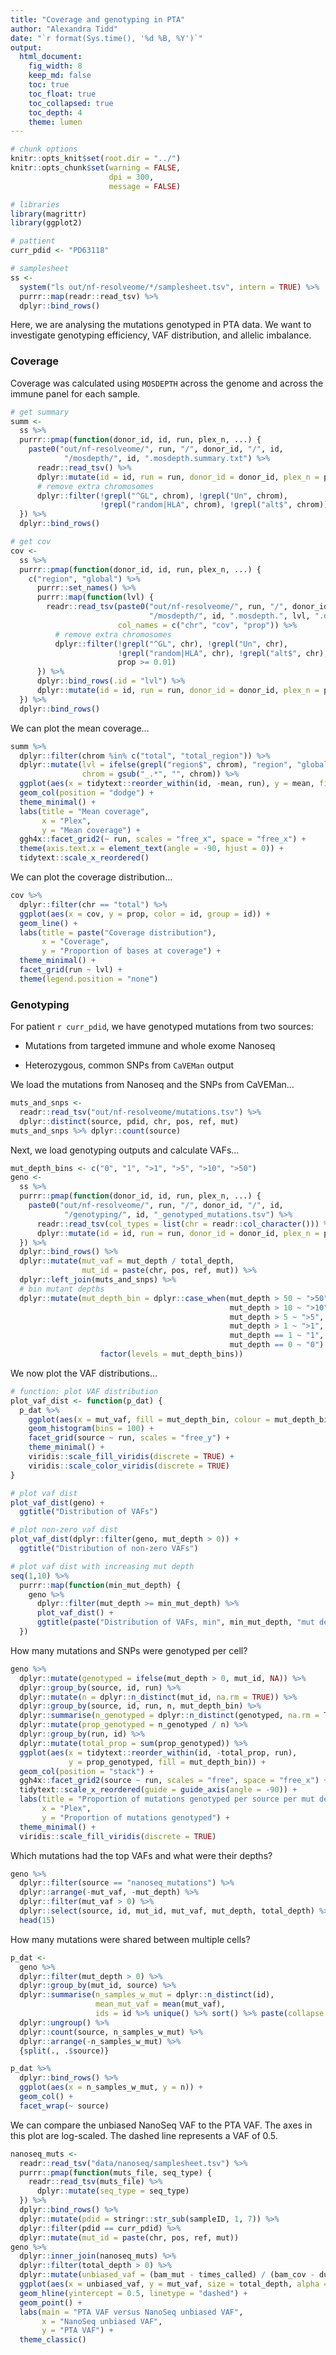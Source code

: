 ```yaml
---
title: "Coverage and genotyping in PTA"
author: "Alexandra Tidd"
date: "`r format(Sys.time(), '%d %B, %Y')`"
output:
  html_document:
    fig_width: 8
    keep_md: false
    toc: true
    toc_float: true
    toc_collapsed: true
    toc_depth: 4
    theme: lumen
---
```


```r
# chunk options
knitr::opts_knit$set(root.dir = "../")
knitr::opts_chunk$set(warning = FALSE,
                      dpi = 300,
                      message = FALSE)

# libraries
library(magrittr)
library(ggplot2)

# pattient
curr_pdid <- "PD63118"

# samplesheet
ss <-
  system("ls out/nf-resolveome/*/samplesheet.tsv", intern = TRUE) %>%
  purrr::map(readr::read_tsv) %>%
  dplyr::bind_rows()
```

Here, we are analysing the mutations genotyped in PTA data. We want to 
investigate genotyping efficiency, VAF distribution, and allelic imbalance.

### Coverage

Coverage was calculated using `MOSDEPTH` across the genome and across the immune 
panel for each sample.

```r
# get summary
summ <-
  ss %>%
  purrr::pmap(function(donor_id, id, run, plex_n, ...) {
    paste0("out/nf-resolveome/", run, "/", donor_id, "/", id,
            "/mosdepth/", id, ".mosdepth.summary.txt") %>%
      readr::read_tsv() %>%
      dplyr::mutate(id = id, run = run, donor_id = donor_id, plex_n = plex_n) %>%
      # remove extra chromosomes
      dplyr::filter(!grepl("^GL", chrom), !grepl("Un", chrom),
                    !grepl("random|HLA", chrom), !grepl("alt$", chrom))
  }) %>%
  dplyr::bind_rows() 

# get cov
cov <-
  ss %>%
  purrr::pmap(function(donor_id, id, run, plex_n, ...) {
    c("region", "global") %>%
      purrr::set_names() %>%
      purrr::map(function(lvl) {
        readr::read_tsv(paste0("out/nf-resolveome/", run, "/", donor_id, "/", id,
                               "/mosdepth/", id, ".mosdepth.", lvl, ".dist.txt"),
                        col_names = c("chr", "cov", "prop")) %>%
          # remove extra chromosomes
          dplyr::filter(!grepl("^GL", chr), !grepl("Un", chr),
                        !grepl("random|HLA", chr), !grepl("alt$", chr),
                        prop >= 0.01)
      }) %>%
      dplyr::bind_rows(.id = "lvl") %>%
      dplyr::mutate(id = id, run = run, donor_id = donor_id, plex_n = plex_n)
  }) %>%
  dplyr::bind_rows()
```

We can plot the mean coverage...

```r
summ %>%
  dplyr::filter(chrom %in% c("total", "total_region")) %>%
  dplyr::mutate(lvl = ifelse(grepl("region$", chrom), "region", "global"),
                chrom = gsub("_.*", "", chrom)) %>%
  ggplot(aes(x = tidytext::reorder_within(id, -mean, run), y = mean, fill = lvl)) +
  geom_col(position = "dodge") +
  theme_minimal() +
  labs(title = "Mean coverage",
       x = "Plex",
       y = "Mean coverage") +
  ggh4x::facet_grid2(~ run, scales = "free_x", space = "free_x") +
  theme(axis.text.x = element_text(angle = -90, hjust = 0)) +
  tidytext::scale_x_reordered()
```

We can plot the coverage distribution...

```r
cov %>%
  dplyr::filter(chr == "total") %>%
  ggplot(aes(x = cov, y = prop, color = id, group = id)) +
  geom_line() +
  labs(title = paste("Coverage distribution"),
       x = "Coverage",
       y = "Proportion of bases at coverage") +
  theme_minimal() +
  facet_grid(run ~ lvl) +
  theme(legend.position = "none")
```

### Genotyping

For patient `r curr_pdid`, we have genotyped mutations from two sources:

- Mutations from targeted immune and whole exome Nanoseq

- Heterozygous, common SNPs from `CaVEMan` output

We load the mutations from Nanoseq and the SNPs from CaVEMan...

```r
muts_and_snps <-
  readr::read_tsv("out/nf-resolveome/mutations.tsv") %>%
  dplyr::distinct(source, pdid, chr, pos, ref, mut)
muts_and_snps %>% dplyr::count(source)
```

Next, we load genotyping outputs and calculate VAFs...

```r
mut_depth_bins <- c("0", "1", ">1", ">5", ">10", ">50")
geno <-
  ss %>%
  purrr::pmap(function(donor_id, id, run, plex_n, ...) {
    paste0("out/nf-resolveome/", run, "/", donor_id, "/", id,
            "/genotyping/", id, "_genotyped_mutations.tsv") %>%
      readr::read_tsv(col_types = list(chr = readr::col_character())) %>%
      dplyr::mutate(id = id, run = run, donor_id = donor_id, plex_n = plex_n)
  }) %>%
  dplyr::bind_rows() %>%
  dplyr::mutate(mut_vaf = mut_depth / total_depth,
                mut_id = paste(chr, pos, ref, mut)) %>%
  dplyr::left_join(muts_and_snps) %>%
  # bin mutant depths
  dplyr::mutate(mut_depth_bin = dplyr::case_when(mut_depth > 50 ~ ">50",
                                                 mut_depth > 10 ~ ">10",
                                                 mut_depth > 5 ~ ">5",
                                                 mut_depth > 1 ~ ">1",
                                                 mut_depth == 1 ~ "1",
                                                 mut_depth == 0 ~ "0") %>%
                    factor(levels = mut_depth_bins))
```

We now plot the VAF distributions...

```r
# function: plot VAF distribution
plot_vaf_dist <- function(p_dat) {
  p_dat %>%
    ggplot(aes(x = mut_vaf, fill = mut_depth_bin, colour = mut_depth_bin)) +
    geom_histogram(bins = 100) +
    facet_grid(source ~ run, scales = "free_y") +
    theme_minimal() +
    viridis::scale_fill_viridis(discrete = TRUE) +
    viridis::scale_color_viridis(discrete = TRUE)
}

# plot vaf dist
plot_vaf_dist(geno) +
  ggtitle("Distribution of VAFs")

# plot non-zero vaf dist
plot_vaf_dist(dplyr::filter(geno, mut_depth > 0)) +
  ggtitle("Distribution of non-zero VAFs")

# plot vaf dist with increasing mut depth
seq(1,10) %>%
  purrr::map(function(min_mut_depth) {
    geno %>%
      dplyr::filter(mut_depth >= min_mut_depth) %>%
      plot_vaf_dist() +
      ggtitle(paste("Distribution of VAFs, min", min_mut_depth, "mut depth"))
  })
```

How many mutations and SNPs were genotyped per cell?

```r
geno %>%
  dplyr::mutate(genotyped = ifelse(mut_depth > 0, mut_id, NA)) %>%
  dplyr::group_by(source, id, run) %>%
  dplyr::mutate(n = dplyr::n_distinct(mut_id, na.rm = TRUE)) %>%
  dplyr::group_by(source, id, run, n, mut_depth_bin) %>%
  dplyr::summarise(n_genotyped = dplyr::n_distinct(genotyped, na.rm = TRUE)) %>%
  dplyr::mutate(prop_genotyped = n_genotyped / n) %>%
  dplyr::group_by(run, id) %>%
  dplyr::mutate(total_prop = sum(prop_genotyped)) %>%
  ggplot(aes(x = tidytext::reorder_within(id, -total_prop, run),
             y = prop_genotyped, fill = mut_depth_bin)) +
  geom_col(position = "stack") +
  ggh4x::facet_grid2(source ~ run, scales = "free", space = "free_x") +
  tidytext::scale_x_reordered(guide = guide_axis(angle = -90)) +
  labs(title = "Proportion of mutations genotyped per source per mut depth",
       x = "Plex",
       y = "Proportion of mutations genotyped") +
  theme_minimal() +
  viridis::scale_fill_viridis(discrete = TRUE)
```

Which mutations had the top VAFs and what were their depths?

```r
geno %>%
  dplyr::filter(source == "nanoseq_mutations") %>%
  dplyr::arrange(-mut_vaf, -mut_depth) %>%
  dplyr::filter(mut_vaf > 0) %>%
  dplyr::select(source, id, mut_id, mut_vaf, mut_depth, total_depth) %>%
  head(15)
```

How many mutations were shared between multiple cells?

```r
p_dat <-
  geno %>%
  dplyr::filter(mut_depth > 0) %>%
  dplyr::group_by(mut_id, source) %>%
  dplyr::summarise(n_samples_w_mut = dplyr::n_distinct(id),
                   mean_mut_vaf = mean(mut_vaf),
                   ids = id %>% unique() %>% sort() %>% paste(collapse = ",")) %>%
  dplyr::ungroup() %>%
  dplyr::count(source, n_samples_w_mut) %>%
  dplyr::arrange(-n_samples_w_mut) %>%
  {split(., .$source)}

p_dat %>%
  dplyr::bind_rows() %>%
  ggplot(aes(x = n_samples_w_mut, y = n)) +
  geom_col() +
  facet_wrap(~ source)
```

We can compare the unbiased NanoSeq VAF to the PTA VAF. The axes in this plot 
are log-scaled. The dashed line represents a VAF of 0.5.

```r
nanoseq_muts <-
  readr::read_tsv("data/nanoseq/samplesheet.tsv") %>%
  purrr::pmap(function(muts_file, seq_type) {
    readr::read_tsv(muts_file) %>%
      dplyr::mutate(seq_type = seq_type)
  }) %>%
  dplyr::bind_rows() %>%
  dplyr::mutate(pdid = stringr::str_sub(sampleID, 1, 7)) %>%
  dplyr::filter(pdid == curr_pdid) %>%
  dplyr::mutate(mut_id = paste(chr, pos, ref, mut))
geno %>%
  dplyr::inner_join(nanoseq_muts) %>%
  dplyr::filter(total_depth > 0) %>%
  dplyr::mutate(unbiased_vaf = (bam_mut - times_called) / (bam_cov - duplex_cov)) %>%
  ggplot(aes(x = unbiased_vaf, y = mut_vaf, size = total_depth, alpha = total_depth)) +
  geom_hline(yintercept = 0.5, linetype = "dashed") +
  geom_point() +
  labs(main = "PTA VAF versus NanoSeq unbiased VAF",
       x = "NanoSeq unbiased VAF",
       y = "PTA VAF") +
  theme_classic()
```


